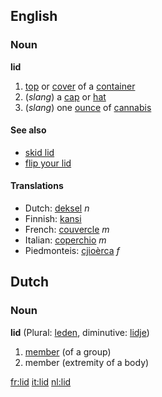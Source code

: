 ==English==
===Noun===
'''lid'''

#[[top]] or [[cover]] of a [[container]]
#(''slang'') a [[cap]] or [[hat]]
# (''slang'') one [[ounce]] of [[cannabis]]

====See also====
*[[skid lid]]
*[[flip your lid]]

====Translations====
*Dutch: [[deksel]] ''n''
*Finnish: [[kansi]]
*French: [[couvercle]] ''m''
*Italian: [[coperchio]] ''m''
*Piedmonteis: [[cjioèrca]] ''f''

==Dutch==
===Noun===
'''lid''' (Plural: [[leden]], diminutive: [[lidje]])

# [[member]] (of a group)
# member (extremity of a body)

[[fr:lid]]
[[it:lid]]
[[nl:lid]]